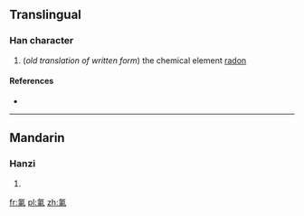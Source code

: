 ==Translingual==

===Han character===
{{Han char|rn=84|rad=气|as=08|sn=12|four=|canj=人弓木田 (ONDW)}}

#(''old translation of written form'') the chemical element [[radon]]

====References====
* {{Han ref|kx=0600.011|dkj=17070|hdz=32013.050|uh=6C2D|ud=27693}}

----

==Mandarin==

===Hanzi===
{{cmn-hanzi|pin=[[dōng]] ([[dong1]])|wg=tung<sup>1</sup>}}

# {{defn|lang=cmn|sort=气08}}

[[fr:氭]]
[[pl:氭]]
[[zh:氭]]